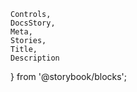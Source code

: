     Controls,
    DocsStory,
    Meta,
    Stories,
    Title,
    Description
} from '@storybook/blocks';

<Meta of={tableColumnNumberTextStories} />

<Title of={tableColumnNumberTextStories} />
<Description of={tableColumnNumberTextStories} />

<DocsStory of={tableColumnNumberTextStories.numberTextColumn} expanded={false} />
<Controls of={tableColumnNumberTextStories.numberTextColumn} />

# Usage Docs

## Angular Usage

### Number Format Pipes

Angular pipes are provided for formatting number values into strings outside of the Nimble table. The "default" and "decimal" number format pipes correspond to the two `format` modes of the number text table column, using the same formatting rules (and localization).

To use them:

-   Import `FormatNumberDefaultPipe` or `FormatNumberDecimalPipe` from `@ni/nimble-angular/pipes`
-   Use the pipe in your templates (pipe names are `formatNumberDefault` and `formatNumberDecimal`), or instantiate and use directly in your code
-   `formatNumberDefault` optionally takes a `UnitScale` object as a parameter, which may be used to format with unit labels
-   `formatNumberDecimal` optionally takes a configuration object as a parameter. The object may include any of the following properties:
    - `minimumFractionDigits` - the minimum number of decimal places to show (defaults to 0)
    - `maximumFractionDigits` - the maximum number of decimal places to show (defaults to 1)
    - `unitScale` - a `UnitScale` object defining the scale of units to use

Supported `UnitScale` values are `byteUnitScale`, `byte1024UnitScale`, and `voltUnitScale`, all of which are exported from both `@ni/nimble-angular/pipes/format-number-decimal` and `@ni/nimble-angular/pipes/format-number-default`.

